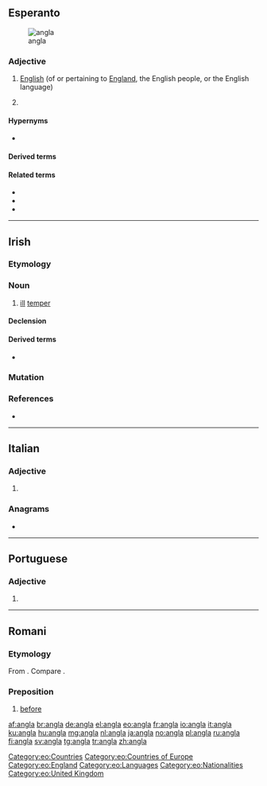 ==Esperanto==
[[Image:Flag of England.svg|thumb|angla {{l|eo|flago}}]]

===Adjective===
{{eo-head}}

# [[English]] (of or pertaining to [[England]], the English people, or the English language)
# {{qualifier|la angla}} {{short for|[[la]] [[angla lingvo]]||the English language|lang=eo}}

====Hypernyms====
* {{l|eo|brita|gloss=[[British]]}}

====Derived terms====
{{der3|{{l|eo|angla lingvo||English language}}
|{{l|eo|anglalingvano}}, {{l|eo|anglaparolanto||an English speaker, Anglophone}}
|{{l|eo|anglaparola}}, {{l|eo|anglaparolanta||English-speaking}}}}

====Related terms====
* {{l|eo|angle||in English}}
* {{l|eo|Anglio||England}}
* {{l|eo|anglo||an English person}}

{{eo GCSE|4}}

[[Category:eo:Countries]]
[[Category:eo:Countries of Europe]]
[[Category:eo:England]]
[[Category:eo:Languages]]
[[Category:eo:Nationalities]]
[[Category:eo:United Kingdom]]

----

==Irish==

===Etymology===
{{rfe|lang=ga}}

===Noun===
{{ga-noun|g=m|angla|-}}

# [[ill]] [[temper]]

====Declension====
{{ga-decl-m3-nopl|a|ngla}}

====Derived terms====
* {{l|ga|anglán|g=m||ill-tempered, quarrelsome, person}}

===Mutation===
{{ga mut vowel}}

===References===
* {{R:ga:ODonaill}}

----

==Italian==

===Adjective===
{{head|it|adjective form}}

# {{feminine singular of|anglo|lang=it}}

===Anagrams===
* {{l|it|lagna}}

----

==Portuguese==

===Adjective===
{{head|pt|adjective form}}

# {{feminine singular of|anglo|lang=pt}}

----

==Romani==

===Etymology===
From {{etyl|sa|rom}} {{m|sa|अग्र|tr=agra||ahead, before, in front}}. Compare {{etyl|hi|-}} {{m|hi|आगे||ahead}}.

===Preposition===
{{head|rom|preposition}}

# [[before]]

[[af:angla]]
[[br:angla]]
[[de:angla]]
[[el:angla]]
[[eo:angla]]
[[fr:angla]]
[[io:angla]]
[[it:angla]]
[[ku:angla]]
[[hu:angla]]
[[mg:angla]]
[[nl:angla]]
[[ja:angla]]
[[no:angla]]
[[pl:angla]]
[[ru:angla]]
[[fi:angla]]
[[sv:angla]]
[[tg:angla]]
[[tr:angla]]
[[zh:angla]]